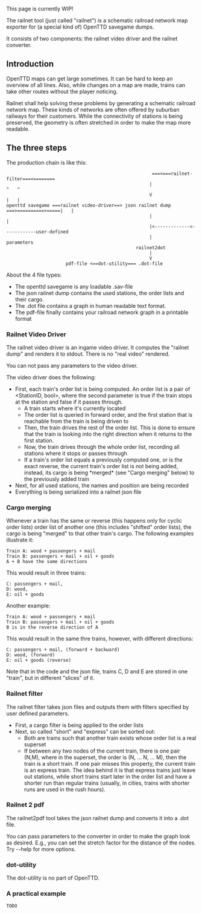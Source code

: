 This page is currently WIP!

The railnet tool (just called "railnet") is a schematic railroad network map exporter for (a special kind of) OpenTTD savegame dumps.

It consists of two components: the railnet video driver and the railnet converter.

== Introduction ==

OpenTTD maps can get large sometimes. It can be hard to keep an overview of all lines. Also, while changes on a map are made, trains can take other routes without the player noticing.

Railnet shall help solving these problems by generating a schematic railroad network map. These kinds of networks are often offered by suburban railways for their customers. While the connectivity of stations is being preserved, the geometry is often stretched in order to make the map more readable.

== The three steps ==

The production chain is like this:

<pre>
                                                      ===<===railnet-filter===<========
                                                     |                            ^   ^
                                                     V                            |   |
openttd savegame ===railnet video-driver==> json railnet dump ===>==========>=====|   |
                                                     |                                |
                                                     |<-------------<------------user-defined
                                                     |                            parameters
                                                railnet2dot
                                                     |
                                                     V
                      pdf-file <==dot-utility=== .dot-file
</pre>

About the 4 file types:
* The openttd savegame is any loadable .sav-file
* The json railnet dump contains the used stations, the order lists and their cargo.
* The .dot file contains a graph in human readable text format.
* The pdf-file finally contains your railroad network graph in a printable format

=== Railnet Video Driver ===

The railnet video driver is an ingame video driver. It computes the "railnet dump" and renders it to stdout. There is no "real video" rendered.

You can not pass any parameters to the video driver.

The video driver does the following:
* First, each train's order list is being computed. An order list is a pair of <StationID, bool>, where the second parameter is true if the train stops at the station and false if it passes through.
** A train starts where it's currently located
** The order list is queried in forward order, and the first station that is reachable from the train is being driven to
** Then, the train drives the rest of the order list. This is done to ensure that the train is looking into the right direction when it returns to the first station.
** Now, the train drives through the whole order list, recording all stations where it stops or passes through
** If a train's order list equals a previously computed one, or is the exact reverse, the current train's order list is not being added, instead, its cargo is being *merged* (see "Cargo merging" below) to the previously added train
* Next, for all used stations, the names and position are being recorded
* Everything is being serialized into a railnet json file

=== Cargo merging ===

Whenever a train has the same or reverse (this happens only for cyclic order lists) order list of another one (this includes "shifted" order lists), the cargo is being "merged" to that other train's cargo. The following examples illustrate it:

<pre>
Train A: wood + passengers + mail
Train B: passengers + mail + oil + goods
A + B have the same directions
</pre>

This would result in three trains:
<pre>
C: passengers + mail,
D: wood,
E: oil + goods
</pre>

Another example:
<pre>
Train A: wood + passengers + mail
Train B: passengers + mail + oil + goods
B is in the reverse direction of A
</pre>

This would result in the same thre trains, however, with different directions:
<pre>
C: passengers + mail, (forward + backward)
D: wood, (forward)
E: oil + goods (reverse)
</pre>

Note that in the code and the json file, trains C, D and E are stored in one "train", but in different "slices" of it.

=== Railnet filter ===

The railnet filter takes json files and outputs them with filters specified by user defined parameters.

* First, a cargo filter is being applied to the order lists
* Next, so called "short" and "express" can be sorted out:
** Both are trains such that another train exists whose order list is a real superset
** If between any two nodes of the current train, there is one pair (N,M), where in the superset, the order is (N, ... N, ... M), then the train is a short train. If one pair misses this property, the current train is an express train. The idea behind it is that express trains just leave out stations, while short trains start later in the order list and have a shorter run than regular trains (usually, in cities, trains with shorter runs are used in the rush hours).

=== Railnet 2 pdf ===

The railnet2pdf tool takes the json railnet dump and converts it into a .dot file.

You can pass parameters to the converter in order to make the graph look as desired. E.g., you can set the stretch factor for the distance of the nodes. Try --help for more options.

=== dot-utility ===

The dot-utility is no part of OpenTTD.

=== A practical example ===

<pre>
TODO
</pre>